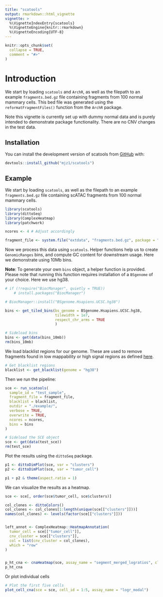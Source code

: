```yaml
---
title: "scatools"
output: rmarkdown::html_vignette
vignette: >
  %\VignetteIndexEntry{scatools}
  %\VignetteEngine{knitr::rmarkdown}
  %\VignetteEncoding{UTF-8}
---
```


```r
knitr::opts_chunk$set(
  collapse = TRUE,
  comment = "#>"
)
```

# Introduction

We start by loading `scatools` and `ArchR`, as well as the filepath to an example `fragments.bed.gz` file containing fragments from 100 normal mammary cells. This bed file was generated using the `reformatFragmentFiles()` function from the `ArchR` package.

Note this vignette is currently set up with dummy normal data and is purely intended to demonstrate package functionality. There are no CNV changes in the test data.

## Installation

You can install the development version of scatools from [GitHub](https://github.com/) with:

``` r
devtools::install_github("mjz1/scatools")
```

## Example

We start by loading `scatools`, as well as the filepath to an example `fragments.bed.gz` file containing scATAC fragments from 100 normal mammary cells.

```r
library(scatools)
library(dittoSeq)
library(ComplexHeatmap)
library(patchwork)

ncores <- 4 # Adjust accordingly

fragment_file <- system.file("extdata", "fragments.bed.gz", package = "scatools")
```

Now we process this data using `scatools`. Helper functions help us to create `GenomicRanges` bins, and compute GC content for downstream usage. Here we demonstrate using 10Mb bins.

**Note**: To generate your own `bins` object, a helper function is provided. Please note that running this function requires installation of a `BSgenome` of your choice. Here we use hg38.

```r
# if (!require("BiocManager", quietly = TRUE))
    # install.packages("BiocManager")

# BiocManager::install("BSgenome.Hsapiens.UCSC.hg38")

bins <- get_tiled_bins(bs_genome = BSgenome.Hsapiens.UCSC.hg38, 
                       tilewidth = 1e7, 
                       respect_chr_arms = TRUE
                       )
```

```r
# Sideload bins
bins <- get(data(bins_10mb))
rm(bins_10mb)
```

We load blacklist regions for our genome. These are used to remove fragments found in low mappability or high signal regions as defined [here](https://github.com/Boyle-Lab/Blacklist).

```r
# Get blacklist regions
blacklist <- get_blacklist(genome = "hg38")
```

Then we run the pipeline:

```r
sce <- run_scatools(
  sample_id = "test_sample",
  fragment_file = fragment_file,
  blacklist = blacklist,
  outdir = "./example/",
  verbose = TRUE,
  overwrite = TRUE,
  ncores = ncores,
  bins = bins
)
```

```r
# Sideload the SCE object
sce <- get(data(test_sce))
rm(test_sce)
```

Plot the results using the `dittoSeq` package.

```r
p1 <- dittoDimPlot(sce, var = "clusters")
p2 <- dittoDimPlot(sce, var = "tumor_cell")

p1 + p2 & theme(aspect.ratio = 1)
```

We can visualize the results as a heatmap.

```r
sce <- sce[, order(sce$tumor_cell, sce$clusters)]

col_clones <- dittoColors()
col_clones <- col_clones[1:length(unique(sce[["clusters"]]))]
names(col_clones) <- levels(factor(sce[["clusters"]]))


left_annot <- ComplexHeatmap::HeatmapAnnotation(
  tumor_cell = sce[["tumor_cell"]],
  cnv_cluster = sce[["clusters"]],
  col = list(cnv_cluster = col_clones),
  which = "row"
)


p_ht_cna <- cnaHeatmap(sce, assay_name = "segment_merged_logratios", clust_annot = left_annot, col_fun = logr_col_fun())
p_ht_cna
```


Or plot individual cells

```r
# Plot the first five cells
plot_cell_cna(sce = sce, cell_id = 1:5, assay_name = "logr_modal")
```
